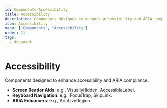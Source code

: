 ```yaml
---
id: Components-Accessibility
title: Accessibility
description: Components designed to enhance accessibility and ARIA compliance.
icon: Accessibility
menu: ["Components", "Accessibility"]
order: 11
tags:
  - document
---
```


# Accessibility

Components designed to enhance accessibility and ARIA compliance.

- **Screen Reader Aids**: e.g., VisuallyHidden, AccessibleLabel.
- **Keyboard Navigation**: e.g., FocusTrap, SkipLink.
- **ARIA Enhancers**: e.g., AriaLiveRegion.

